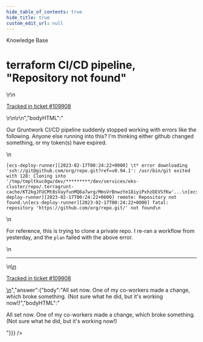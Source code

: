 ```yaml
---
hide_table_of_contents: true
hide_title: true
custom_edit_url: null
---
```



<head>
  <link rel="canonical" href="https://github.com/tnn-tnn-tnn-tnn-tnn-gruntwork-io/knowledge-base/discussions/666" />
</head>

<CenterLayout>
<span className="searchCategory">Knowledge Base</span>
<h1>terraform CI/CD pipeline, &quot;Repository not found&quot;</h1>
<GitHub discussion={{"id":"D_kwDOF8slf84ASkV1","number":666,"author":{"login":"jeffreymlewis"},"title":"terraform CI/CD pipeline, \"Repository not found\"","body":"\r\nOur Gruntwork CI/CD pipeline suddenly stopped working with errors like the following. Anyone else running into this? I'm thinking either github changed something, or my token(s) have expired.\r\n\r\n```\r\n[ecs-deploy-runner][2023-02-17T00:24:22+0000] \t* error downloading 'ssh://git@github.com/org/repo.git?ref=v0.94.1': /usr/bin/git exited with 128: Cloning into '/tmp/tmpltkuc0gw/dev/*********/dev/services/eks-cluster/repo/.terragrunt-cache/KT2kgJFUCMt8sVayfunMQ6a7wrg/MmsVrBnwzYe18iyiPxhzDEVSfKw'...\r\n[ecs-deploy-runner][2023-02-17T00:24:22+0000] remote: Repository not found.\r\n[ecs-deploy-runner][2023-02-17T00:24:22+0000] fatal: repository 'https://github.com/org/repo.git/' not found\r\n```\r\n\r\nFor reference, this is trying to clone a private repo. I re-ran a workflow from yesterday, and the `plan` failed with the above error.\r\n\r\n---\r\n\r\n<ins datetime=\"2023-02-17T00:42:27Z\">\r\n  <p><a href=\"https://support.gruntwork.io/hc/requests/109908\">Tracked in ticket #109908</a></p>\r\n</ins>\r\n","bodyHTML":"<p dir=\"auto\">Our Gruntwork CI/CD pipeline suddenly stopped working with errors like the following. Anyone else running into this? I'm thinking either github changed something, or my token(s) have expired.</p>\n<div class=\"snippet-clipboard-content notranslate position-relative overflow-auto\" data-snippet-clipboard-copy-content=\"[ecs-deploy-runner][2023-02-17T00:24:22+0000] \t* error downloading 'ssh://git@github.com/org/repo.git?ref=v0.94.1': /usr/bin/git exited with 128: Cloning into '/tmp/tmpltkuc0gw/dev/*********/dev/services/eks-cluster/repo/.terragrunt-cache/KT2kgJFUCMt8sVayfunMQ6a7wrg/MmsVrBnwzYe18iyiPxhzDEVSfKw'...\n[ecs-deploy-runner][2023-02-17T00:24:22+0000] remote: Repository not found.\n[ecs-deploy-runner][2023-02-17T00:24:22+0000] fatal: repository 'https://github.com/org/repo.git/' not found\"><pre class=\"notranslate\"><code class=\"notranslate\">[ecs-deploy-runner][2023-02-17T00:24:22+0000] \t* error downloading 'ssh://git@github.com/org/repo.git?ref=v0.94.1': /usr/bin/git exited with 128: Cloning into '/tmp/tmpltkuc0gw/dev/*********/dev/services/eks-cluster/repo/.terragrunt-cache/KT2kgJFUCMt8sVayfunMQ6a7wrg/MmsVrBnwzYe18iyiPxhzDEVSfKw'...\n[ecs-deploy-runner][2023-02-17T00:24:22+0000] remote: Repository not found.\n[ecs-deploy-runner][2023-02-17T00:24:22+0000] fatal: repository 'https://github.com/org/repo.git/' not found\n</code></pre></div>\n<p dir=\"auto\">For reference, this is trying to clone a private repo. I re-ran a workflow from yesterday, and the <code class=\"notranslate\">plan</code> failed with the above error.</p>\n<hr>\n<ins datetime=\"2023-02-17T00:42:27Z\">\n  <p dir=\"auto\"><a href=\"https://support.gruntwork.io/hc/requests/109908\" rel=\"nofollow\">Tracked in ticket #109908</a></p>\n</ins>","answer":{"body":"All set now. One of my co-workers made a change, which broke something. (Not sure what he did, but it's working now!)","bodyHTML":"<p dir=\"auto\">All set now. One of my co-workers made a change, which broke something. (Not sure what he did, but it's working now!)</p>"}}} />

</CenterLayout>
  

<!-- ##DOCS-SOURCER-START
{
  "sourcePlugin": "github-discussions",
  "hash": "9ffed36d09d76c891b871d931d23c886"
}
##DOCS-SOURCER-END -->
